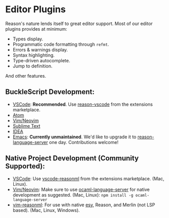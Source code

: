 # Editor Plugins

Reason's nature lends itself to great editor support. Most of our editor plugins provides at minimum:

- Types display.
- Programmatic code formatting through `refmt`.
- Errors & warnings display.
- Syntax highlighting.
- Type-driven autocomplete.
- Jump to definition.

And other features.

## BuckleScript Development:

- [VSCode](https://github.com/jaredly/reason-language-server): **Recommended**. Use [reason-vscode](https://marketplace.visualstudio.com/items?itemName=jaredly.reason-vscode) from the extensions marketplace.
- [Atom](https://github.com/reasonml-editor/atom-ide-reason)
- [Vim/Neovim](https://github.com/reasonml-editor/vim-reason-plus)
- [Sublime Text](https://github.com/reasonml-editor/sublime-reason)
- [IDEA](https://github.com/reasonml-editor/reasonml-idea-plugin)
- [Emacs](https://github.com/reasonml-editor/reason-mode): **Currently unmaintained**. We'd like to upgrade it to [reason-language-server](https://github.com/jaredly/reason-language-server) one day. Contributions welcome!

## Native Project Development (Community Supported):

- [VSCode](https://marketplace.visualstudio.com/items?itemName=freebroccolo.reasonml): Use [vscode-reasonml](https://marketplace.visualstudio.com/items?itemName=freebroccolo.reasonml) from the extensions marketplace. (Mac, Linux).
- [Vim/Neovim](https://github.com/reasonml-editor/vim-reason-plus): Make sure to use [ocaml-language-server](https://www.npmjs.com/package/ocaml-language-server) for native development as suggested. (Mac, Linux): `npm install -g ocaml-language-server`
- [vim-reasonml](https://github.com/jordwalke/vim-reasonml): For use with native [esy](https://esy.sh/), Reason, and Merlin (not LSP based). (Mac, Linux, Windows).
